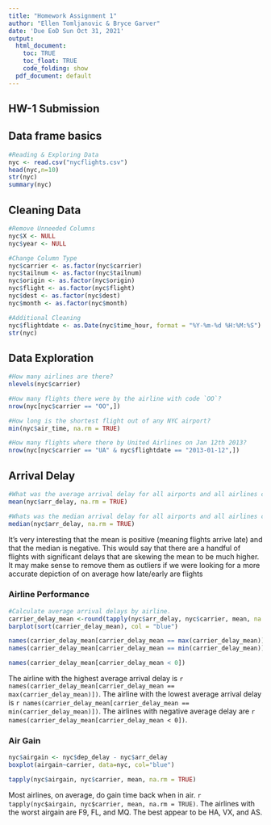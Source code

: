 ---
title: "Homework Assignment 1"
author: "Ellen Tomljanovic & Bryce Garver"
date: 'Due EoD Sun Oct 31, 2021'
output:
  html_document: 
    toc: TRUE
    toc_float: TRUE
    code_folding: show
  pdf_document: default
---

## HW-1 Submission

## Data frame basics
```{r, cache = TRUE}
#Reading & Exploring Data
nyc <- read.csv("nycflights.csv")
head(nyc,n=10)
str(nyc)
summary(nyc)

```
## Cleaning Data
```{r, cache = TRUE}
#Remove Unneeded Columns
nyc$X <- NULL
nyc$year <- NULL

#Change Column Type
nyc$carrier <- as.factor(nyc$carrier)
nyc$tailnum <- as.factor(nyc$tailnum)
nyc$origin <- as.factor(nyc$origin)
nyc$flight <- as.factor(nyc$flight)
nyc$dest <- as.factor(nyc$dest)
nyc$month <- as.factor(nyc$month)

#Additional Cleaning
nyc$flightdate <- as.Date(nyc$time_hour, format = "%Y-%m-%d %H:%M:%S")
str(nyc)
```


## Data Exploration
```{r, cache = TRUE}

#How many airlines are there?
nlevels(nyc$carrier)

#How many flights there were by the airline with code `OO`?
nrow(nyc[nyc$carrier == "OO",])

#How long is the shortest flight out of any NYC airport?
min(nyc$air_time, na.rm = TRUE)

#How many flights where there by United Airlines on Jan 12th 2013?
nrow(nyc[nyc$carrier == "UA" & nyc$flightdate == "2013-01-12",])

```

## Arrival Delay
```{r}
#What was the average arrival delay for all airports and all airlines combined in 2013? 
mean(nyc$arr_delay, na.rm = TRUE) 

#Whats was the median arrival delay for all airports and all airlines combined in 2013?
median(nyc$arr_delay, na.rm = TRUE) 

```
It's very interesting that the mean is positive (meaning flights arrive late) and that the median is negative. This would say that there are a handful of flights with significant delays that are skewing the mean to be much higher. It may make sense to remove them as outliers if we were looking for a more accurate depiction of on average how late/early are flights

### Airline Performance
```{r}
#Calculate average arrival delays by airline.
carrier_delay_mean <-round(tapply(nyc$arr_delay, nyc$carrier, mean, na.rm = TRUE))
barplot(sort(carrier_delay_mean), col = "blue")

names(carrier_delay_mean[carrier_delay_mean == max(carrier_delay_mean)])
names(carrier_delay_mean[carrier_delay_mean == min(carrier_delay_mean)])

names(carrier_delay_mean[carrier_delay_mean < 0])


```
The airline with the highest average arrival delay is `r names(carrier_delay_mean[carrier_delay_mean == max(carrier_delay_mean)])`. The airline with the lowest average arrival delay is `r names(carrier_delay_mean[carrier_delay_mean == min(carrier_delay_mean)])`. The airlines with negative average delay are `r names(carrier_delay_mean[carrier_delay_mean < 0])`.


### Air Gain
```{r}
nyc$airgain <- nyc$dep_delay - nyc$arr_delay
boxplot(airgain~carrier, data=nyc, col="blue")

tapply(nyc$airgain, nyc$carrier, mean, na.rm = TRUE)


```
Most airlines, on average, do gain time back when in air. `r tapply(nyc$airgain, nyc$carrier, mean, na.rm = TRUE)`. The airlines with the worst airgain are F9, FL, and MQ. The best appear to be HA, VX, and AS. 



